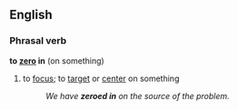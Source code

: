 {{rfd}}

==English==
===Phrasal verb===
'''to [[zero]] in''' (on something)
#{{idiom}} to [[focus]]; to [[target]] or [[center]] on something
#:''We have '''zeroed in''' on the source of the problem.''